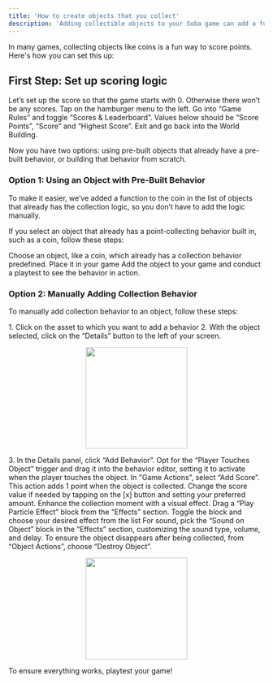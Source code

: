 ```yaml
---
title: 'How to create objects that you collect'
description: 'Adding collectible objects to your Soba game can add a fun goal to your game! Here is how to do it'
---
```


In many games, collecting objects like coins is a fun way to score points. Here's how you can set this up:

## First Step: Set up scoring logic
Let’s set up the score so that the game starts with 0. Otherwise there won’t be any scores. Tap on the hamburger menu to the left. Go into “Game Rules” and toggle “Scores & Leaderboard”. Values below should be “Score Points”, “Score” and “Highest Score”. Exit and go back into the World Building. 

Now you have two options: using pre-built objects that already have a pre-built behavior, or building that behavior from scratch.

### **Option 1: Using an Object with Pre-Built Behavior**
To make it easier, we’ve added a function to the coin in the list of objects that already has the collection logic, so you don’t have to add the logic manually. 

If you select an object that already has a point-collecting behavior built in, such as a coin, follow these steps:

<Steps>
  <Step title="Select Your Object">
    Choose an object, like a coin, which already has a collection behavior predefined. Place it in your game
  </Step>
  <Step title="Playtest">
    Add the object to your game and conduct a playtest to see the behavior in action.
  </Step>
</Steps>


### Option 2: Manually Adding Collection Behavior

To manually add collection behavior to an object, follow these steps:

<Steps>
  <Step title="Select your object">
  <Accordion title="The basics for all behaviors">
    1. Click on the asset to which you want to add a behavior
    2. With the object selected, click on the “Details” button to the left of your screen.
    <p align="center">
      <img width="200" noZoom src="https://i.imgur.com/jMSZzP8.png" /> </p>
    3. In the Details panel, click “Add Behavior”.
    </Accordion>
  </Step>
  <Step title="Set your Trigger">
    Opt for the “Player Touches Object” trigger and drag it into the behavior editor, setting it to activate when the player touches the object.
  </Step>
   <Step title="Add Score Action">
    In "Game Actions”, select “Add Score”. This action adds 1 point when the object is collected. Change the score value if needed by tapping on the [x] button and setting your preferred amount.
  </Step>
  <Step title="Add a special effect">
    Enhance the collection moment with a visual effect. Drag a “Play Particle Effect” block from the “Effects” section. Toggle the block and choose your desired effect from the list
  </Step>
  <Step title="Add a sound">
    For sound, pick the “Sound on Object” block in the “Effects” section, customizing the sound type, volume, and delay.
  </Step>
  <Step title="Destroy the object">
    To ensure the object disappears after being collected, from “Object Actions”, choose “Destroy Object”.
    <Accordion title="Behavior Image">
    <p align="center">
      <img width="200" noZoom src="https://i.imgur.com/2U4ymzB.jpg"/>
      </p>
  </Accordion>
  </Step>
  <Step title="Playtest">
    To ensure everything works, playtest your game!
  </Step>
</Steps>

